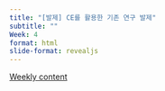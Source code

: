 ```yaml
---
title: "[발제] CE를 활용한 기존 연구 발제"
subtitle: "" 
Week: 4
format: html
slide-format: revealjs
---
```


[Weekly content](https://changjunlee.com/teaching/grad_immersive/weekly_2/)

<br>
